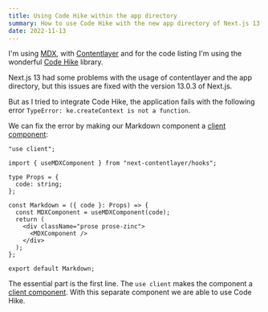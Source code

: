 ```yaml
---
title: Using Code Hike within the app directory
summary: How to use Code Hike with the new app directory of Next.js 13
date: 2022-11-13
---
```


I'm using [MDX](https://mdxjs.com/),
with [Contentlayer](https://www.contentlayer.dev/) and
for the code listing I'm using the wonderful [Code Hike](https://codehike.org/) library.

Next.js 13 had some problems with the usage of contentlayer and the app directory,
but this issues are fixed with the version 13.0.3 of Next.js.

But as I tried to integrate Code Hike,
the application fails with the following error `TypeError: ke.createContext is not a function`.

We can fix the error by making our Markdown component a [client component](https://beta.nextjs.org/docs/rendering/server-and-client-components#client-components):

```tsx Markdown.tsx mark=1
"use client";

import { useMDXComponent } from "next-contentlayer/hooks";

type Props = {
  code: string;
};

const Markdown = ({ code }: Props) => {
  const MDXComponent = useMDXComponent(code);
  return (
    <div className="prose prose-zinc">
      <MDXComponent />
    </div>
  );
};

export default Markdown;
```

The essential part is the first line.
The `use client` makes the component a [client component](https://beta.nextjs.org/docs/rendering/server-and-client-components#client-components).
With this separate component we are able to use Code Hike.
